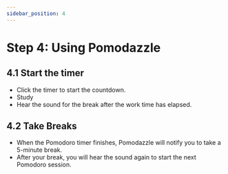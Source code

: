 ```yaml
---
sidebar_position: 4
---
```


# Step 4: Using Pomodazzle

## 4.1 Start the timer
- Click the timer to start the countdown.
- Study
- Hear the sound for the break after the work time has elapsed.

## 4.2  Take Breaks
- When the Pomodoro timer finishes, Pomodazzle will notify you to take a 5-minute break.
- After your break, you will hear the sound again to start the next Pomodoro session.